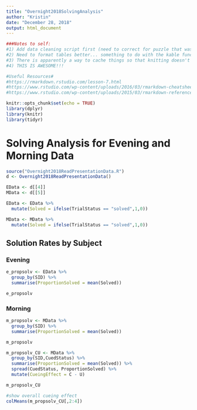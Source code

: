 ```yaml
---
title: "Overnight2018SolvingAnalysis"
author: "Kristin"
date: "December 28, 2018"
output: html_document
---
```


```r
###Notes to self:
#1) Add data cleaning script first (need to correct for puzzle that was solved in the evening after moving on to the next puzzle)
#2) Need to format tables better... something to do with the kable function in knitr?
#3) There is apparently a way to cache things so that knitting doesn't take as long (reading in the data every time is a hassle)
#4) THIS IS AWESOME!!!

#Useful Resources#
#https://rmarkdown.rstudio.com/lesson-7.html
#https://www.rstudio.com/wp-content/uploads/2016/03/rmarkdown-cheatsheet-2.0.pdf
#https://www.rstudio.com/wp-content/uploads/2015/03/rmarkdown-reference.pdf

```



```r
knitr::opts_chunk$set(echo = TRUE)
library(dplyr)
library(knitr)
library(tidyr)
```

# Solving Analysis for Evening and Morning Data


```r
source("Overnight2018ReadPresentationData.R")
d <- Overnight2018ReadPresentationData()

EData <- d[[4]]
MData <- d[[5]]

EData <- EData %>%
  mutate(Solved = ifelse(TrialStatus == "solved",1,0))

MData <- MData %>%
  mutate(Solved = ifelse(TrialStatus == "solved",1,0))

```

## Solution Rates by Subject

### Evening

```r
e_propsolv <- EData %>%
  group_by(SID) %>%
  summarise(ProportionSolved = mean(Solved))

e_propsolv

```

### Morning

```r

m_propsolv <- MData %>%
  group_by(SID) %>%
  summarise(ProportionSolved = mean(Solved))

m_propsolv

m_propsolv_CU <- MData %>%
  group_by(SID,CuedStatus) %>%
  summarise(ProportionSolved = mean(Solved)) %>%
  spread(CuedStatus, ProportionSolved) %>%
  mutate(CueingEffect = C - U)

m_propsolv_CU

#show overall cueing effect
colMeans(m_propsolv_CU[,2:4])

```


